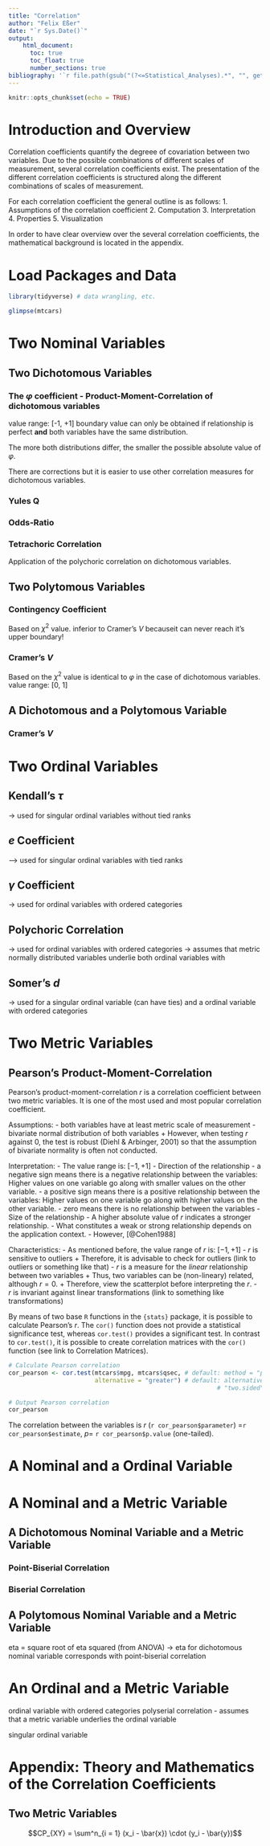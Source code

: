 ```yaml
---
title: "Correlation"
author: "Felix Eßer"
date: "`r Sys.Date()`"
output: 
    html_document:
      toc: true
      toc_float: true
      number_sections: true
bibliography: '`r file.path(gsub("(?<=Statistical_Analyses).*", "", getwd(), perl = TRUE), "bibliography.bib")`'
---
```


```r
knitr::opts_chunk$set(echo = TRUE)
```


# Introduction and Overview

Correlation coefficients quantify the degreee of covariation between two variables. Due to the possible combinations of different scales of measurement, several correlation coefficients exist. The presentation of the different correlation coefficients is structured along the different combinations of scales of measurement. 

For each correlation coefficient the general outline is as follows:
1. Assumptions of the correlation coefficient
2. Computation
3. Interpretation
4. Properties
5. Visualization

In order to have clear overview over the several correlation coefficients, the mathematical background is located in the appendix. 


# Load Packages and Data

```r
library(tidyverse) # data wrangling, etc. 
```



```r
glimpse(mtcars)
```



# Two Nominal Variables

## Two Dichotomous Variables

### The $\varphi$ coefficient - Product-Moment-Correlation of dichotomous variables

value range: [-1, +1]
boundary value can only be obtained if relationship is perfect **and** both variables have the same distribution.

The more both distributions differ, the smaller the possible absolute value of $\varphi$.

There are corrections but it is easier to use other correlation measures for dichotomous variables.

### Yules Q

### Odds-Ratio

### Tetrachoric Correlation

Application of the polychoric correlation on dichotomous variables.


## Two Polytomous Variables

### Contingency Coefficient

Based on $\chi^2$ value. 
inferior to Cramer's $V$ becauseit can never reach it's upper boundary!

### Cramer's $V$

Based on the $\chi^2$ value
is identical to $\varphi$ in the case of dichotomous variables. 
value range: [0, 1]



## A Dichotomous and a Polytomous Variable

### Cramer's $V$


# Two Ordinal Variables

## Kendall's $\tau$
-> used for singular ordinal variables without tied ranks

## $e$ Coefficient
--> used for singular ordinal variables with tied ranks


## $\gamma$ Coefficient
-> used for ordinal variables with ordered categories


## Polychoric Correlation
-> used for ordinal variables with ordered categories
-> assumes that metric normally distributed variables underlie both ordinal variables with 


## Somer's $d$
-> used for a singular ordinal variable (can have ties) and a ordinal variable with ordered categories

# Two Metric Variables

## Pearson's Product-Moment-Correlation

Pearson's product-moment-correlation $r$ is a correlation coefficient between two metric variables. It is one of the most used and most popular correlation coefficient. 

Assumptions: 
- both variables have at least metric scale of measurement
- bivariate normal distribution of both variables
    + However, when testing $r$ against 0, the test is robust (Diehl & Arbinger, 2001) so that the assumption of bivariate normality is often not conducted.

Interpretation:
- The value range is: $[-1, +1]$
- Direction of the relationship
  - a negative sign means there is a negative relationship between the variables: Higher values on one variable go along with smaller values on the other variable.
  - a positive sign means there is a positive relationship between the variables: Higher values on one variable go along with higher values on the other variable. 
  - zero means there is no relationship between the variables
- Size of the relationship
    - A higher absolute value of $r$ indicates a stronger relationship.
    - What constitutes a weak or strong relationship depends on the application context.
    - However, [@Cohen1988]

Characteristics:
- As mentioned before, the value range of $r$ is: $[-1, +1]$
- $r$ is sensitive to outliers
    + Therefore, it is advisable to check for outliers (link to outliers or something like that)
- $r$ is a measure for the *linear* relationship between two variables
    + Thus, two variables can be (non-lineary) related, although $r = 0$.
    + Therefore, view the scatterplot before interpreting the $r$. 
- $r$ is invariant against linear transformations (link to something like transformations)

By means of two base `R` functions in the `{stats}` package, it is possible to calculate Pearson's $r$. The `cor()` function does not provide a statistical significance test, whereas `cor.test()` provides a significant test. In contrast to `cor.test()`, it is possible to create correlation matrices with the `cor()` function (see link to Correlation Matrices).

```r
# Calculate Pearson correlation
cor_pearson <- cor.test(mtcars$mpg, mtcars$qsec, # default: method = "pearson"
                        alternative = "greater") # default: alternative = 
                                                          # "two.sided"; "less"

# Output Pearson correlation
cor_pearson
```

The correlation between the variables is $r$ (`r cor_pearson$parameter`) =`r cor_pearson$estimate`, $p =$ `r cor_pearson$p.value` (one-tailed). 

# A Nominal and a Ordinal Variable

# A Nominal and a Metric Variable

## A Dichotomous Nominal Variable and a Metric Variable

### Point-Biserial Correlation
### Biserial Correlation

## A Polytomous Nominal Variable and a Metric Variable
eta = square root of eta squared (from ANOVA)
-> eta for dichotomous nominal variable corresponds with point-biserial correlation


# An Ordinal and a Metric Variable

ordinal variable with ordered categories
polyserial correlation
- assumes that a metric variable underlies the ordinal variable


singular ordinal variable








# Appendix: Theory and Mathematics of the Correlation Coefficients




## Two Metric Variables

$$CP_{XY} = \sum^n_{i = 1} (x_i - \bar{x}) \cdot (y_i - \bar{y})$$



